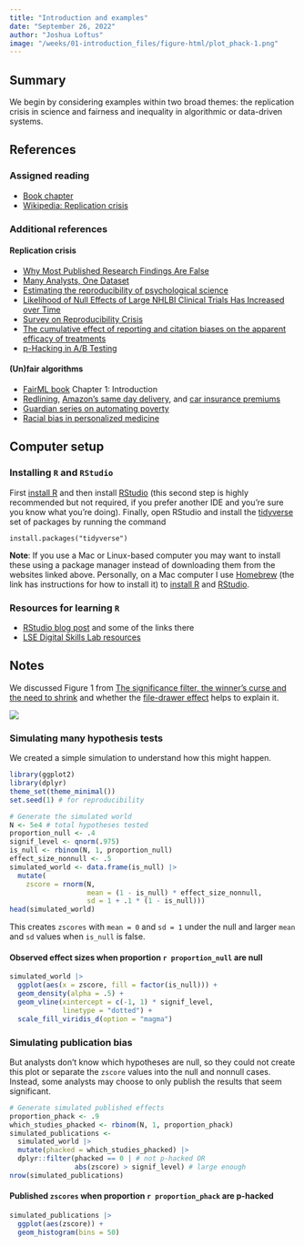 ```yaml
---
title: "Introduction and examples"
date: "September 26, 2022"
author: "Joshua Loftus"
image: "/weeks/01-introduction_files/figure-html/plot_phack-1.png"
---
```


## Summary

We begin by considering examples within two broad themes: the replication crisis in science and fairness and inequality in algorithmic or data-driven systems.

## References

### Assigned reading

- [Book chapter](https://joshualoftus.com/ms4ds/ethical-data-science.html)
- [Wikipedia: Replication crisis](https://en.wikipedia.org/wiki/Replication_crisis)

### Additional references

#### Replication crisis

- [Why Most Published Research Findings Are False](https://journals.plos.org/plosmedicine/article?id=10.1371/journal.pmed.0020124)
- [Many Analysts, One Dataset](https://journals.sagepub.com/doi/10.1177/2515245917747646)
- [Estimating the reproducibility of psychological science](https://www.science.org/doi/10.1126/science.aac4716)
- [Likelihood of Null Effects of Large NHLBI Clinical Trials Has Increased over Time](https://journals.plos.org/plosone/article?id=10.1371/journal.pone.0132382)
- [Survey on Reproducibility Crisis](https://www.nature.com/articles/533452a)
- [The cumulative effect of reporting and citation biases on the apparent efficacy of treatments](https://www.cambridge.org/core/journals/psychological-medicine/article/cumulative-effect-of-reporting-and-citation-biases-on-the-apparent-efficacy-of-treatments-the-case-of-depression/71D73CADE32C0D3D996DABEA3FCDBF57)
- [p-Hacking in A/B Testing](https://papers.ssrn.com/sol3/papers.cfm?abstract_id=3204791)


#### (Un)fair algorithms

- [FairML book](https://fairmlbook.org/introduction.html) Chapter 1: Introduction
- [Redlining](https://en.wikipedia.org/wiki/Redlining), [Amazon’s same day delivery](https://www.bloomberg.com/graphics/2016-amazon-same-day/), and [car insurance premiums](https://www.propublica.org/article/minority-neighborhoods-higher-car-insurance-premiums-white-areas-same-risk)
- [Guardian series on automating poverty](https://www.theguardian.com/technology/series/automating-poverty)
- [Racial bias in personalized medicine](https://www.science.org/doi/10.1126/science.aax2342)

## Computer setup

###  Installing `R` and `RStudio`

First [install R](https://cran.r-project.org/) and then install [RStudio](https://www.rstudio.com/products/rstudio/download/) (this second step is highly recommended but not required, if you prefer another IDE and you're sure you know what you're doing). Finally, open RStudio and install the [tidyverse](https://www.tidyverse.org/packages/) set of packages by running the command

```
install.packages("tidyverse")
```

**Note**: If you use a Mac or Linux-based computer you may want to install these using a package manager instead of downloading them from the websites linked above. Personally, on a Mac computer I use [Homebrew](https://brew.sh/) (the link has instructions for how to install it) to [install R](https://formulae.brew.sh/cask/r) and [RStudio](https://formulae.brew.sh/cask/rstudio).

### Resources for learning `R`

- [RStudio blog post](https://support.rstudio.com/hc/en-us/articles/201141096-Getting-Started-with-R) and some of the links there
- [LSE Digital Skills Lab resources](https://info.lse.ac.uk/current-students/digital-skills-lab/r)


## Notes

We discussed Figure 1 from [The significance filter, the winner's curse and the need to shrink](https://arxiv.org/abs/2009.09440) and whether the [file-drawer effect](https://en.wikipedia.org/wiki/Publication_bias) helps to explain it.

![](https://joshualoftus.com/posts/2020-12-21-concise-defense-of-statistical-significance/zscores.png)

### Simulating many hypothesis tests

We created a simple simulation to understand how this might happen.

```r
library(ggplot2)
library(dplyr)
theme_set(theme_minimal())
set.seed(1) # for reproducibility

# Generate the simulated world
N <- 5e4 # total hypotheses tested
proportion_null <- .4
signif_level <- qnorm(.975)
is_null <- rbinom(N, 1, proportion_null)
effect_size_nonnull <- .5
simulated_world <- data.frame(is_null) |>
  mutate(
    zscore = rnorm(N, 
                   mean = (1 - is_null) * effect_size_nonnull,
                   sd = 1 + .1 * (1 - is_null)))
head(simulated_world)
```

This creates `zscores` with `mean = 0` and `sd = 1` under the null and larger `mean` and `sd` values when `is_null` is false.

#### Observed effect sizes when proportion `r proportion_null` are null

```r
simulated_world |>
  ggplot(aes(x = zscore, fill = factor(is_null))) +
  geom_density(alpha = .5) +
  geom_vline(xintercept = c(-1, 1) * signif_level,
             linetype = "dotted") +
  scale_fill_viridis_d(option = "magma")
```
### Simulating publication bias

But analysts don't know which hypotheses are null, so they could not create this plot or separate the `zscore` values into the null and nonnull cases. Instead, some analysts may choose to only publish the results that seem significant.

```r
# Generate simulated published effects
proportion_phack <- .9
which_studies_phacked <- rbinom(N, 1, proportion_phack)
simulated_publications <-
  simulated_world |>
  mutate(phacked = which_studies_phacked) |>
  dplyr::filter(phacked == 0 | # not p-hacked OR
                abs(zscore) > signif_level) # large enough
nrow(simulated_publications)
```

#### Published `zscores` when proportion `r proportion_phack` are p-hacked

```r
simulated_publications |>
  ggplot(aes(zscore)) +
  geom_histogram(bins = 50)
```





